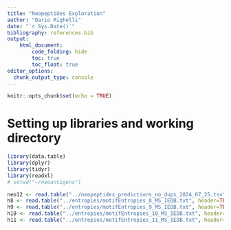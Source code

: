 ```yaml
---
title: "Neopeptides Exploration"
author: "Dario Righelli"
date: "`r Sys.Date()`"
bibliography: references.bib  
output: 
    html_document:
        code_folding: hide
        toc: true
        toc_float: true
editor_options: 
  chunk_output_type: console
---
```


```r
knitr::opts_chunk$set(echo = TRUE)
```


# Setting up libraries and working directory

```r
library(data.table)
library(dplyr)
library(tidyr)
library(readxl)
# setwd("~/neoantigens")
```



```r

neo12 <- read.table("../neopeptides_predictions_no_dups_2024_07_25.tsv", header=TRUE, sep="\t")
h8 <- read.table("../entropies/motifEntropies_8_MS_IEDB.txt", header=TRUE, sep=" ")
h9 <- read.table("../entropies/motifEntropies_9_MS_IEDB.txt", header=TRUE, sep=" ")
h10 <- read.table("../entropies/motifEntropies_10_MS_IEDB.txt", header=TRUE, sep=" ")
h11 <- read.table("../entropies/motifEntropies_11_MS_IEDB.txt", header=TRUE, sep=" ")

```


